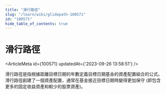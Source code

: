 ```yaml
---
title: "滑行路徑"
slug: "/learn/wiki/glidepath-100571"
id: "100571"
hide_table_of_contents: true
---
```



# 滑行路徑

<ArticleMeta id={100571} updatedAt={'2023-09-26 13:58:51'} />
<div className='border-solid border-b border-t-0 my-4 border-[var(--ifm-color-gray-300)]' />

滑行路徑是指根據距離目標日期的年數定義目標日期基金的資產配置組合的公式。滑行路徑創建了一個資產配置，通常在基金接近目標日期時變得更加保守 (即包含更多的固定收益資產和較少的股票資產)。
